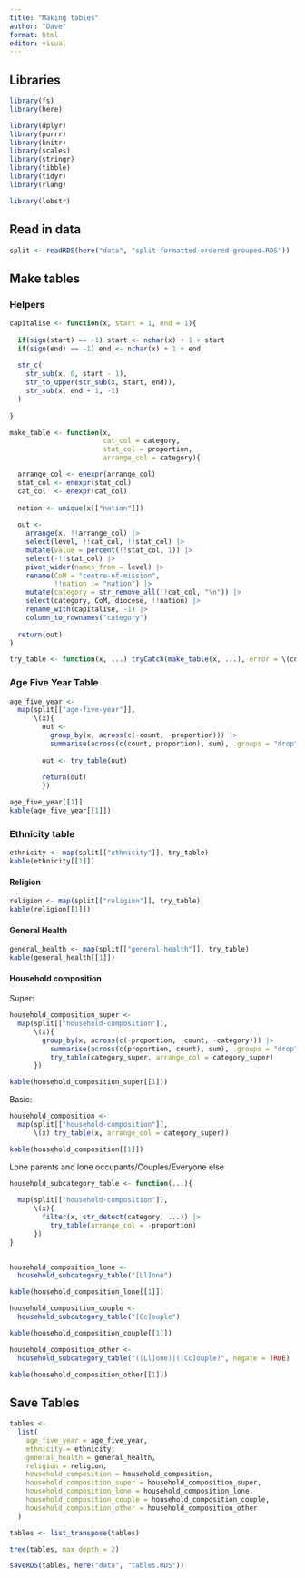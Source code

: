 ```yaml
---
title: "Making tables"
author: "Dave"
format: html
editor: visual
---
```


## Libraries

```r
library(fs)
library(here)

library(dplyr)
library(purrr)
library(knitr)
library(scales)
library(stringr)
library(tibble)
library(tidyr)
library(rlang)

library(lobstr)
```

## Read in data

```r
split <- readRDS(here("data", "split-formatted-ordered-grouped.RDS"))
```

## Make tables

### Helpers

```r

capitalise <- function(x, start = 1, end = 1){
  
  if(sign(start) == -1) start <- nchar(x) + 1 + start
  if(sign(end) == -1) end <- nchar(x) + 1 + end
  
  str_c(
    str_sub(x, 0, start - 1),
    str_to_upper(str_sub(x, start, end)), 
    str_sub(x, end + 1, -1)
  )
  
}

make_table <- function(x, 
                       cat_col = category,
                       stat_col = proportion,
                       arrange_col = category){

  arrange_col <- enexpr(arrange_col)
  stat_col <- enexpr(stat_col)
  cat_col  <- enexpr(cat_col)
  
  nation <- unique(x[["nation"]])
  
  out <-
    arrange(x, !!arrange_col) |> 
    select(level, !!cat_col, !!stat_col) |> 
    mutate(value = percent(!!stat_col, 1)) |> 
    select(-!!stat_col) |> 
    pivot_wider(names_from = level) |> 
    rename(CoM = "centre-of-mission",
           !!nation := "nation") |> 
    mutate(category = str_remove_all(!!cat_col, "\n")) |> 
    select(category, CoM, diocese, !!nation) |>
    rename_with(capitalise, -1) |> 
    column_to_rownames("category")
  
  return(out)
}

try_table <- function(x, ...) tryCatch(make_table(x, ...), error = \(cnd) NA)
```

### Age Five Year Table

```r

age_five_year <-
  map(split[["age-five-year"]],
      \(x){
        out <- 
          group_by(x, across(c(-count, -proportion))) |> 
          summarise(across(c(count, proportion), sum), .groups = "drop")
        
        out <- try_table(out)
        
        return(out)
        })

age_five_year[[1]]
kable(age_five_year[[1]])
```

### Ethnicity table

```r
ethnicity <- map(split[["ethnicity"]], try_table)
kable(ethnicity[[1]])
```

#### Religion

```r
religion <- map(split[["religion"]], try_table)
kable(religion[[1]])
```

#### General Health

```r
general_health <- map(split[["general-health"]], try_table)
kable(general_health[[1]])
```

#### Household composition

Super:

```r
household_composition_super <-
  map(split[["household-composition"]],
      \(x){
        group_by(x, across(c(-proportion, -count, -category))) |> 
          summarise(across(c(proportion, count), sum), .groups = "drop") |> 
          try_table(category_super, arrange_col = category_super)
      })

kable(household_composition_super[[1]])
```

Basic:

```r
household_composition <- 
  map(split[["household-composition"]],
      \(x) try_table(x, arrange_col = category_super))

kable(household_composition[[1]])
```

Lone parents and lone occupants/Couples/Everyone else

```r

household_subcategory_table <- function(...){
  
  map(split[["household-composition"]],
      \(x){
        filter(x, str_detect(category, ...)) |> 
          try_table(arrange_col = -proportion)
      })
}

  
household_composition_lone <- 
  household_subcategory_table("[Ll]one")

kable(household_composition_lone[[1]])

household_composition_couple <-
  household_subcategory_table("[Cc]ouple")

kable(household_composition_couple[[1]])

household_composition_other <- 
  household_subcategory_table("([Ll]one)|([Cc]ouple)", negate = TRUE)

kable(household_composition_other[[1]])
```

## Save Tables

```r
tables <- 
  list(
    age_five_year = age_five_year,
    ethnicity = ethnicity,
    general_health = general_health,
    religion = religion,
    household_composition = household_composition,
    household_composition_super = household_composition_super,
    household_composition_lone = household_composition_lone,
    household_composition_couple = household_composition_couple,
    household_composition_other = household_composition_other
  )

tables <- list_transpose(tables)

tree(tables, max_depth = 2)

saveRDS(tables, here("data", "tables.RDS"))
```
